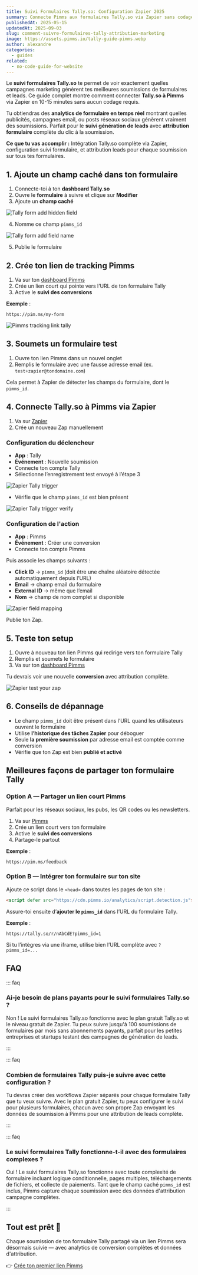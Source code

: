 ```yaml
---
title: Suivi Formulaires Tally.so: Configuration Zapier 2025
summary: Connecte Pimms aux formulaires Tally.so via Zapier sans codage requis. Suis chaque soumission avec analytics complètes montrant quelles campagnes génèrent tes meilleurs leads.
publishedAt: 2025-05-15
updatedAt: 2025-09-03
slug: comment-suivre-formulaires-tally-attribution-marketing
image: https://assets.pimms.io/tally-guide-pimms.webp
author: alexandre
categories:
  - guides
related:
  - no-code-guide-for-website
---
```


Le **suivi formulaires Tally.so** te permet de voir exactement quelles campagnes marketing génèrent tes meilleures soumissions de formulaires et leads. Ce guide complet montre comment connecter **Tally.so à Pimms** via Zapier en 10-15 minutes sans aucun codage requis.

Tu obtiendras des **analytics de formulaire en temps réel** montrant quelles publicités, campagnes email, ou posts réseaux sociaux génèrent vraiment des soumissions. Parfait pour le **suivi génération de leads** avec **attribution formulaire** complète du clic à la soumission.

**Ce que tu vas accomplir :** Intégration Tally.so complète via Zapier, configuration suivi formulaire, et attribution leads pour chaque soumission sur tous tes formulaires.

## 1. Ajoute un champ caché dans ton formulaire

1. Connecte-toi à ton **dashboard Tally.so**
2. Ouvre le **formulaire** à suivre et clique sur **Modifier**
3. Ajoute un **champ caché**

![Tally form add hidden field](https://assets.pimms.io/tally-form-add-hidden-field.webp)

4. Nomme ce champ `pimms_id`

![Tally form add field name](https://assets.pimms.io/tally-form-add-field-name.webp)

5. Publie le formulaire

## 2. Crée ton lien de tracking Pimms

1. Va sur ton [dashboard Pimms](https://app.pimms.io)
2. Crée un lien court qui pointe vers l’URL de ton formulaire Tally
3. Active le **suivi des conversions**

**Exemple** :  
```
https://pim.ms/my-form
```

![Pimms tracking link tally](https://assets.pimms.io/pimms-tracking-link-tally.webp)

## 3. Soumets un formulaire test

1. Ouvre ton lien Pimms dans un nouvel onglet  
2. Remplis le formulaire avec une fausse adresse email (ex. `test+zapier@tondomaine.com`)

Cela permet à Zapier de détecter les champs du formulaire, dont le `pimms_id`.

## 4. Connecte Tally.so à Pimms via Zapier

1. Va sur [Zapier](https://zapier.com)
2. Crée un nouveau Zap manuellement

### Configuration du déclencheur

- **App** : Tally  
- **Événement** : Nouvelle soumission  
- Connecte ton compte Tally  
- Sélectionne l’enregistrement test envoyé à l’étape 3

![Zapier Tally trigger](https://assets.pimms.io/zapier-tally-trigger.webp)

- Vérifie que le champ `pimms_id` est bien présent

![Zapier Tally trigger verify](https://assets.pimms.io/zapier-tally-trigger-verify.webp)

### Configuration de l'action

- **App** : Pimms  
- **Événement** : Créer une conversion  
- Connecte ton compte Pimms

Puis associe les champs suivants :

- **Click ID** → `pimms_id` (doit être une chaîne aléatoire détectée automatiquement depuis l’URL)
- **Email** → champ email du formulaire  
- **External ID** → même que l’email  
- **Nom** → champ de nom complet si disponible

![Zapier field mapping](https://assets.pimms.io/zapier-field-mapping-tally.webp)

Publie ton Zap.

## 5. Teste ton setup

1. Ouvre à nouveau ton lien Pimms qui redirige vers ton formulaire Tally
2. Remplis et soumets le formulaire  
3. Va sur ton [dashboard Pimms](https://app.pimms.io)

Tu devrais voir une nouvelle **conversion** avec attribution complète.

![Zapier test your zap](https://assets.pimms.io/zapier-test-tally-submission.webp)

## 6. Conseils de dépannage

- Le champ `pimms_id` doit être présent dans l’URL quand les utilisateurs ouvrent le formulaire
- Utilise **l’historique des tâches Zapier** pour déboguer
- Seule **la première soumission** par adresse email est comptée comme conversion
- Vérifie que ton Zap est bien **publié et activé**

## Meilleures façons de partager ton formulaire Tally

### Option A — Partager un lien court Pimms

Parfait pour les réseaux sociaux, les pubs, les QR codes ou les newsletters.

1. Va sur [Pimms](https://app.pimms.io)
2. Crée un lien court vers ton formulaire
3. Active le **suivi des conversions**
4. Partage-le partout

**Exemple** :  
```
https://pim.ms/feedback
```

### Option B — Intégrer ton formulaire sur ton site

Ajoute ce script dans le `<head>` dans toutes les pages de ton site :

```html
<script defer src="https://cdn.pimms.io/analytics/script.detection.js"></script>
```

<LinkCard
  href="/freetools/site-checker"
  title="Vérifie que tout fonctionne"
  description="Utilise notre outil gratuit pour vérifier que le script Pimms est correctement installé sur ton site."
/>

Assure-toi ensuite d’**ajouter le `pimms_id`** dans l’URL du formulaire Tally.

**Exemple** :  
```
https://tally.so/r/nAbCdE?pimms_id=1
```

Si tu l’intègres via une iframe, utilise bien l’URL complète avec `?pimms_id=...`

## FAQ

::: faq

### Ai-je besoin de plans payants pour le suivi formulaires Tally.so ?

Non ! Le suivi formulaires Tally.so fonctionne avec le plan gratuit Tally.so et le niveau gratuit de Zapier. Tu peux suivre jusqu'à 100 soumissions de formulaires par mois sans abonnements payants, parfait pour les petites entreprises et startups testant des campagnes de génération de leads.

:::

::: faq

### Combien de formulaires Tally puis-je suivre avec cette configuration ?

Tu devras créer des workflows Zapier séparés pour chaque formulaire Tally que tu veux suivre. Avec le plan gratuit Zapier, tu peux configurer le suivi pour plusieurs formulaires, chacun avec son propre Zap envoyant les données de soumission à Pimms pour une attribution de leads complète.

:::

::: faq

### Le suivi formulaires Tally fonctionne-t-il avec des formulaires complexes ?

Oui ! Le suivi formulaires Tally.so fonctionne avec toute complexité de formulaire incluant logique conditionnelle, pages multiples, téléchargements de fichiers, et collecte de paiements. Tant que le champ caché `pimms_id` est inclus, Pimms capture chaque soumission avec des données d'attribution campagne complètes.

:::

## Tout est prêt 🎉

Chaque soumission de ton formulaire Tally partagé via un lien Pimms sera désormais suivie — avec analytics de conversion complètes et données d'attribution.

👉 [Crée ton premier lien Pimms](https://app.pimms.io)

<CallToAction />
